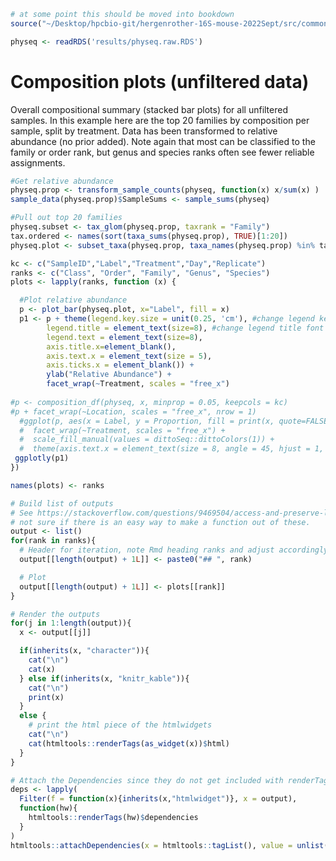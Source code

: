 ```r
# at some point this should be moved into bookdown
source("~/Desktop/hpcbio-git/hergenrother-16S-mouse-2022Sept/src/common_code.R", local = knitr::knit_global())
```

```r
physeq <- readRDS('results/physeq.raw.RDS')
```

# Composition plots (unfiltered data)

Overall compositional summary (stacked bar plots) for all unfiltered samples.  In this example here are the top 20 families by composition per sample, split by treatment. Data has been transformed to relative abundance (no prior added). Note again that most can be classified to the family or order rank, but genus and species ranks often see fewer reliable assignments. 


```r
#Get relative abundance
physeq.prop <- transform_sample_counts(physeq, function(x) x/sum(x) )
sample_data(physeq.prop)$SampleSums <- sample_sums(physeq)

#Pull out top 20 families
physeq.subset <- tax_glom(physeq.prop, taxrank = "Family")
tax.ordered <- names(sort(taxa_sums(physeq.prop), TRUE)[1:20])
physeq.plot <- subset_taxa(physeq.prop, taxa_names(physeq.prop) %in% tax.ordered)
```

```r
kc <- c("SampleID","Label","Treatment","Day","Replicate")
ranks <- c("Class", "Order", "Family", "Genus", "Species")
plots <- lapply(ranks, function (x) { 

  #Plot relative abundance
  p <- plot_bar(physeq.plot, x="Label", fill = x)
  p1 <- p + theme(legend.key.size = unit(0.25, 'cm'), #change legend key size
        legend.title = element_text(size=8), #change legend title font size
        legend.text = element_text(size=8),
        axis.title.x=element_blank(),
        axis.text.x = element_text(size = 5),
        axis.ticks.x = element_blank()) +
        ylab("Relative Abundance") +
        facet_wrap(~Treatment, scales = "free_x")
  
#p <- composition_df(physeq, x, minprop = 0.05, keepcols = kc)
#p + facet_wrap(~Location, scales = "free_x", nrow = 1)
  #ggplot(p, aes(x = Label, y = Proportion, fill = print(x, quote=FALSE))) + geom_col() + 
  #  facet_wrap(~Treatment, scales = "free_x") + 
  #  scale_fill_manual(values = dittoSeq::dittoColors(1)) +
  #  theme(axis.text.x = element_text(size = 8, angle = 45, hjust = 1, vjust = 0.5))
 ggplotly(p1)
})

names(plots) <- ranks

# Build list of outputs
# See https://stackoverflow.com/questions/9469504/access-and-preserve-list-names-in-lapply-function for example
# not sure if there is an easy way to make a function out of these.
output <- list()
for(rank in ranks){
  # Header for iteration, note Rmd heading ranks and adjust accordingly
  output[[length(output) + 1L]] <- paste0("## ", rank)

  # Plot
  output[[length(output) + 1L]] <- plots[[rank]]
}

# Render the outputs
for(j in 1:length(output)){
  x <- output[[j]]

  if(inherits(x, "character")){
    cat("\n")
    cat(x)
  } else if(inherits(x, "knitr_kable")){
    cat("\n")
    print(x)
  }
  else {
    # print the html piece of the htmlwidgets
    cat("\n")
    cat(htmltools::renderTags(as_widget(x))$html)
  }
}
```

```r
# Attach the Dependencies since they do not get included with renderTags(...)$html
deps <- lapply(
  Filter(f = function(x){inherits(x,"htmlwidget")}, x = output),
  function(hw){
    htmltools::renderTags(hw)$dependencies
  }
)
htmltools::attachDependencies(x = htmltools::tagList(), value = unlist(deps,recursive=FALSE))
```
